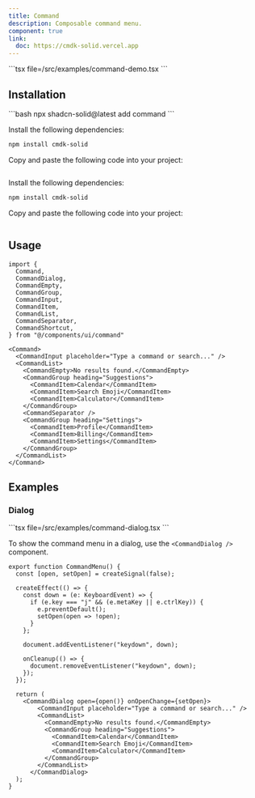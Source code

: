 ```yaml
---
title: Command
description: Composable command menu.
component: true
link:
  doc: https://cmdk-solid.vercel.app
---
```



<ComponentPreview name="command-demo" client:only="solid-js">
<Fragment slot="code">
```tsx file=<rootDir>/src/examples/command-demo.tsx
```
</Fragment>
</ComponentPreview>

## Installation

<ComponentInstallation client:only="solid-js">

<Fragment slot="cli">
```bash
npx shadcn-solid@latest add command
```
</Fragment>

<Step slot="tw">

<StepItem>Install the following dependencies:</StepItem>
```bash
npm install cmdk-solid
```

<StepItem>Copy and paste the following code into your project:</StepItem>
```tsx file=<rootDir>/node_modules/@repo/tailwindcss/ui/command.tsx
```

</Step>

<Step slot="uno">

<StepItem>Install the following dependencies:</StepItem>
```bash
npm install cmdk-solid
```

<StepItem>Copy and paste the following code into your project:</StepItem>
```tsx file=<rootDir>/node_modules/@repo/unocss/ui/command.tsx
```

</Step>

</ComponentInstallation>

## Usage

```tsx
import {
  Command,
  CommandDialog,
  CommandEmpty,
  CommandGroup,
  CommandInput,
  CommandItem,
  CommandList,
  CommandSeparator,
  CommandShortcut,
} from "@/components/ui/command"
```

```tsx
<Command>
  <CommandInput placeholder="Type a command or search..." />
  <CommandList>
    <CommandEmpty>No results found.</CommandEmpty>
    <CommandGroup heading="Suggestions">
      <CommandItem>Calendar</CommandItem>
      <CommandItem>Search Emoji</CommandItem>
      <CommandItem>Calculator</CommandItem>
    </CommandGroup>
    <CommandSeparator />
    <CommandGroup heading="Settings">
      <CommandItem>Profile</CommandItem>
      <CommandItem>Billing</CommandItem>
      <CommandItem>Settings</CommandItem>
    </CommandGroup>
  </CommandList>
</Command>
```

## Examples

### Dialog

<ComponentPreview name="command-dialog" client:only="solid-js">
<Fragment slot="code">
```tsx file=<rootDir>/src/examples/command-dialog.tsx
```
</Fragment>
</ComponentPreview>

To show the command menu in a dialog, use the `<CommandDialog />` component.

```tsx
export function CommandMenu() {
  const [open, setOpen] = createSignal(false);

  createEffect(() => {
    const down = (e: KeyboardEvent) => {
      if (e.key === "j" && (e.metaKey || e.ctrlKey)) {
        e.preventDefault();
        setOpen(open => !open);
      }
    };

    document.addEventListener("keydown", down);

    onCleanup(() => {
      document.removeEventListener("keydown", down);
    });
  });

  return (
    <CommandDialog open={open()} onOpenChange={setOpen}>
        <CommandInput placeholder="Type a command or search..." />
        <CommandList>
          <CommandEmpty>No results found.</CommandEmpty>
          <CommandGroup heading="Suggestions">
            <CommandItem>Calendar</CommandItem>
            <CommandItem>Search Emoji</CommandItem>
            <CommandItem>Calculator</CommandItem>
          </CommandGroup>
        </CommandList>
      </CommandDialog>
  );
}
```
